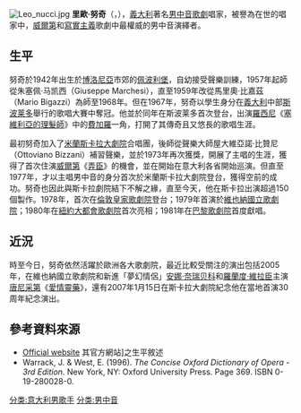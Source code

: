 [[File:Leo_nucci.jpg|thumb]]
'''里歐·努奇'''（{{lang|it|Leo Nucci}}，{{bd|1942年|4月16日|catIdx=N}}），[[義大利|義大利]]著名[[男中音|男中音]][[歌劇|歌劇]]唱家，被譽為在世的唱家中，[[威爾第|威爾第]]和[[寫實主義|寫實主義]]歌劇中最權威的男中音演繹者。

== 生平 ==
努奇於1942年出生於[[博洛尼亞|博洛尼亞]]市郊的[[佩波利堡|佩波利堡]]，自幼接受聲樂訓練，1957年起師從朱塞佩·马凯西（Giuseppe Marchesi），直至1959年改從馬里奧·比嘉茲（Mario Bigazzi）為師至1968年。但在1967年，努奇以學生身分在[[義大利|義大利]]中部[[斯波莱多|斯波莱多]]舉行的歌唱大賽中奪冠。他並於同年在斯波莱多首次登台，出演[[羅西尼|羅西尼]]《[[塞維利亞的理髮師|塞維利亞的理髮師]]》中的[[費加羅|費加羅]]一角，打開了其傳奇且又悠長的歌唱生涯。

最初努奇加入了[[米蘭|米蘭]][[斯卡拉大劇院|斯卡拉大劇院]]合唱團，後師從聲樂大師屋大維亞諾·比贊尼（Ottoviano Bizzani）補習聲樂，並於1973年再次獲獎，開展了主唱的生涯，獲得了首次住演[[威爾第|威爾第]]《[[弄臣_(歌劇)|弄臣]]》的機會，並在開始在意大利各省開始巡演。但直至1977年，才以主唱男中音的身分首次於米蘭斯卡拉大劇院登台，獲得空前的成功。努奇也因此與斯卡拉劇院結下不解之緣，直至今天，他在斯卡拉出演超過150個製作。1978年，首次在[[倫敦|倫敦]][[皇家歌劇院|皇家歌劇院]]登台；1979年首演於[[維也納國立歌劇院|維也納國立歌劇院]]；1980年在[[紐約|紐約]][[大都會歌劇院|大都會歌劇院]]首次亮相；1981年在[[巴黎歌劇院|巴黎歌劇院]]首度獻唱。

== 近況 ==
時至今日，努奇依然活躍於歐洲各大歌劇院，最近比較受關注的演出包括2005年，在維也納國立歌劇院和新進「夢幻情侶」[[安娜·奈瑞贝科|安娜·奈瑞贝科]]和[[羅蘭度·維拉臣|羅蘭度·維拉臣]]主演[[唐尼采第|唐尼采第]]《[[愛情靈藥_(歌劇)|愛情靈藥]]》，還有2007年1月15日在斯卡拉大劇院紀念他在當地首演30周年紀念演出。

== 參考資料來源 ==
<div class="references-small">
* [https://web.archive.org/web/20130703173754/http://leonucci.net/ Official website] {{en}} 其官方網站]之生平敘述
* Warrack, J. & West, E. (1996). ''The Concise Oxford Dictionary of Opera - 3rd Edition''. New York, NY: Oxford University Press. Page 369. ISBN 0-19-280028-0. 
</div>

[[分类:意大利男歌手|分类:意大利男歌手]]
[[分类:男中音|分类:男中音]]
{{Authority control}}